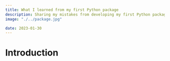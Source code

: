 ```yaml
---
title: What I learned from my first Python package
description: Sharing my mistakes from developing my first Python package published at PyPI
image: "./../package.jpg"

date: 2023-01-30
---
```


# Introduction
